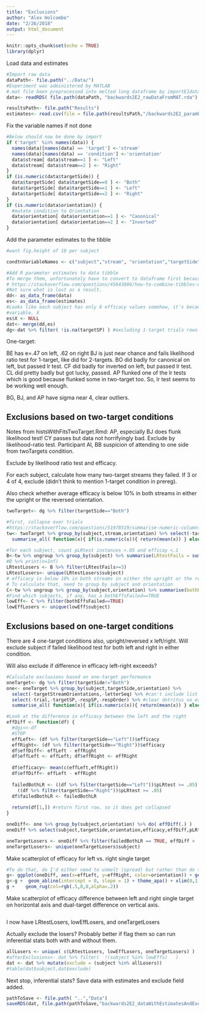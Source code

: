 ```yaml
---
title: "Exclusions"
author: "Alex Holcombe"
date: "2/26/2018"
output: html_document
---
```


```r
knitr::opts_chunk$set(echo = TRUE)
library(dplyr)

```

Load data and estimates

```r

#Import raw data
dataPath<- file.path("../Data/")
#Experiment was administered by MATLAB
#.mat file been preprocessed into melted long dataframe by importE1data.Rmd
data<- readRDS( file.path(dataPath, "backwards2E2_rawDataFromMAT.rda") ) 

resultsPath<- file.path("Results")
estimates<- read.csv(file = file.path(resultsPath,"/backwards2E2_paramEstimates.csv"))

```

Fix the variable names if not done

```r
#Below should now be done by import
if ('target' %in% names(data)) {
  names(data)[names(data) == 'target'] <-'stream'
  names(data)[names(data) == 'condition'] <-'orientation'
  data$stream[ data$stream==1 ] <- "Left"
  data$stream[ data$stream==2 ] <- "Right"
}
if (is.numeric(data$targetSide)) {
  data$targetSide[ data$targetSide==0 ] <- "Both"
  data$targetSide[ data$targetSide==1 ] <- "Left"
  data$targetSide[ data$targetSide==2 ] <- "Right"
}
if (is.numeric(data$orientation)) {
  #mutate condition to Orientation
  data$orientation[ data$orientation==1 ] <- "Canonical"
  data$orientation[ data$orientation==2 ] <- "Inverted"
}
```

Add the parameter estimates to the tibble

```r
#want fig.height of 10 per subject

condtnVariableNames <- c("subject","stream", "orientation","targetSide")  

#Add R parameter estimates to data tibble
#To merge them, unfortunately have to convert to dataframe first because dplyr has no binding of tibbles.
# https://stackoverflow.com/questions/45643886/how-to-combine-tibbles-with-common-but-non-identical-columns#45644319
#Not sure what is lost as a result.
dd<- as_data_frame(data)
es<- as_data_frame(estimates)
#Looks like each subject has only 8 efficacy values somehow, it's because there was an extra
#variable, X
es$X <- NULL
dat<- merge(dd,es)
dg<-dat %>% filter( !is.na(targetSP) ) #excluding 1-target trials rows reporting stream on opposite side. Eventually, use those to evaluate swaps.
```

One-target:

BE has e=.47 on left, .62 on right
BJ is just near chance and fails likelihood ratio test for 1-target, like did for 2-targets.
BO did badly for canonical on left, but passed lr test.
CF did badly for inverted on left, but passed lr test.
CL did pretty badly but got lucky, passed.
AP flunked one of the lr tests which is good because flunked some in two-target too.
So, lr test seems to be working well enough.

BG, BJ, and AP have sigma near 4, clear outliers.

## Exclusions based on two-target conditions

Notes from histsWithFitsTwoTarget.Rmd:
AP, especially BJ does flunk likelihood test! CY passes but data not horrifyingly bad.
Exclude by likelihood-ratio test.
Participant AI, BB suspicion of  attending to one side from twoTargets condition.


Exclude by likelihood ratio test and efficacy.

For each subject, calculate how many two-target streams they failed. If 3 or 4 of 4, exclude (didn't think to mention 1-target condition in prereg).


Also check whether average efficacy is below 10% in both streams in either the upright or the reversed orientation.

```r

twoTarget<- dg %>% filter(targetSide=="Both")

#first, collapse over trials
#https://stackoverflow.com/questions/51978519/summarise-numeric-columns-return-last-value-of-non-numeric
tw<- twoTarget %>% group_by(subject,stream,orientation) %>% select(-targetStreamOrientations,-letterSeq) %>% #can't include list columns
  summarise_all( function(x){ if(is.numeric(x)){ return(mean(x)) } else{ nth(x,-1) } })

#for each subject, count pLRtest instances >.05 and efficay <.1
B<-tw %>% ungroup %>% group_by(subject) %>% summarise(LRtestFails = sum(pLRtest>.05), effFails = sum(efficacy<.1))                                                              
#B %>% print(n=Inf)
LRtestLosers <- B %>% filter(LRtestFails>=3)
LRtestLosers<- unique(LRtestLosers$subject)
# efficacy is below 10% in both streams in either the upright or the reversed orientation.
# To calculate that, need to group by subject and orientation
C<-tw %>% ungroup %>% group_by(subject,orientation) %>% summarise(bothEffsFailed = sum(efficacy<.1)==2)
#Find which subjects, if any, has a bothEffsFailed==TRUE
lowEff<- C %>% filter(bothEffsFailed==TRUE)
lowEffLosers <- unique(lowEff$subject)
```

## Exclusions based on one-target conditions

There are 4 one-target conditions also, upright/reversed x left/right.
Will exclude subject if failed likelihood test for both left and right in either condition.

Will also exclude if difference in efficacy left-right exceeds?
```r
#Calculate exclusions based on one-target performance
oneTarget<- dg %>% filter(targetSide!="Both")
one<- oneTarget %>% group_by(subject,targetSide,orientation) %>% 
  select(-targetStreamOrientations,-letterSeq) %>% #can't include list columns
  select(-trial,-targetSP,-respSP,-respOrder) %>% #clear detritus so easier to see
  summarise_all( function(x){ if(is.numeric(x)){ return(mean(x)) } else{ nth(x,-1) } })

#Look at the difference in efficacy between the left and the right
effDiff <- function(df) {
  #dgi<<-df
  #STOP
  effLeft<- (df %>% filter(targetSide=="Left"))$efficacy 
  effRight<- (df %>% filter(targetSide=="Right"))$efficacy
  df$effDiff<- effLeft - effRight
  df$effLeft <- effLeft; df$effRight <- effRight
  
  df$efficacy<- mean(c(effLeft,effRight))
  df$effDiff<- effLeft - effRight
  
  failedBothLR <- ((df %>% filter(targetSide=="Left"))$pLRtest >= .05) &
    ((df %>% filter(targetSide=="Right"))$pLRtest >= .05)
  df$failedBothLR <- failedBothLR
  
  return(df[1,]) #return first row, so it does get collapsed
}

oneDiff<- one %>% group_by(subject,orientation) %>% do( effDiff(.) )
oneDiff %>% select(subject,targetSide,orientation,efficacy,effDiff,pLRtest,failedBothLR)

oneTargetLosers <- oneDiff %>% filter(failedBothLR == TRUE, effDiff > .4)
oneTargetLosers<- unique(oneTargetLosers$subject)
```

Make scatterplot of efficacy for left vs. right single target

```r
#To do that, do I'd either need to unmelt (spread) but rather than do that, I programmed putting effLeft and effRight on same row into effDiff
g<- ggplot(oneDiff, aes(x=effLeft, y=effRight, color=orientation)) + geom_point()
g<-g +  geom_abline(intercept = 0, slope = 1) + theme_apa() + xlim(0,1) + ylim(0,1)
g +    geom_rug(col=rgb(.5,0,0,alpha=.2))

```


Make scatterplot of efficacy difference between left and right single target on horizontal axis and dual-target difference on vertical axis.

```r

```

I now have LRtestLosers, lowEffLosers, and oneTargetLosers

Actually exclude the losers? Probably better if flag them so can run inferential stats both with and without them.

```r
allLosers <- unique( c(LRtestLosers, lowEffLosers, oneTargetLosers) )
#afterExclusions<- dat %>% filter(  !(subject %in% lowEffs)   )
dat <- dat %>% mutate(exclude = (subject %in% allLosers))
#table(dat$subject,dat$exclude)
```

Next stop, inferential stats?  Save data with estimates and exclude field added.

```r

pathToSave <- file.path( "..","Data")
saveRDS(dat, file.path(pathToSave,"backwards2E2_dataWithEstimatesAndExcludeColumn.rda"), compress = "bzip2")
```
